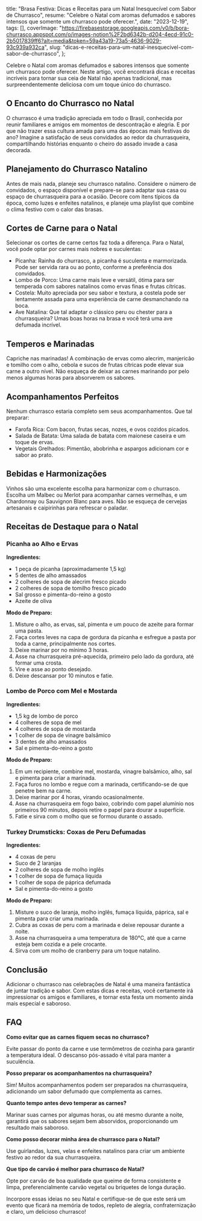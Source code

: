   title: "Brasa Festiva: Dicas e Receitas para um Natal Inesquecível com Sabor de Churrasco",
  resume: "Celebre o Natal com aromas defumados e sabores intensos que somente um churrasco pode oferecer.",
  date: "2023-12-19",
  tags: [],
  coverImage: "https://firebasestorage.googleapis.com/v0/b/bora-churrasco.appspot.com/o/images-notion%2F2bd6342b-d204-4ecd-91c0-2b5017839ff6?alt=media&token=59a43a19-73a5-4636-9029-93c939a932ca",
  slug: "dicas-e-receitas-para-um-natal-inesquecivel-com-sabor-de-churrasco",
};

Celebre o Natal com aromas defumados e sabores intensos que somente um churrasco pode oferecer. Neste artigo, você encontrará dicas e receitas incríveis para tornar sua ceia de Natal não apenas tradicional, mas surpreendentemente deliciosa com um toque único do churrasco.

## O Encanto do Churrasco no Natal

O churrasco é uma tradição apreciada em todo o Brasil, conhecida por reunir familiares e amigos em momentos de descontração e alegria. E por que não trazer essa cultura amada para uma das épocas mais festivas do ano? Imagine a satisfação de seus convidados ao redor da churrasqueira, compartilhando histórias enquanto o cheiro do assado invade a casa decorada.

## **Planejamento do Churrasco Natalino**

Antes de mais nada, planeje seu churrasco natalino. Considere o número de convidados, o espaço disponível e prepare-se para adaptar sua casa ou espaço de churrasqueira para a ocasião. Decore com itens típicos da época, como luzes e enfeites natalinos, e planeje uma playlist que combine o clima festivo com o calor das brasas.

## Cortes de Carne para o Natal

Selecionar os cortes de carne certos faz toda a diferença. Para o Natal, você pode optar por carnes mais nobres e suculentas:

* Picanha: Rainha do churrasco, a picanha é suculenta e marmorizada. Pode ser servida rara ou ao ponto, conforme a preferência dos convidados.
* Lombo de Porco: Uma carne mais leve e versátil, ótima para ser temperada com sabores natalinos como ervas finas e frutas cítricas.
* Costela: Muito apreciada por seu sabor e textura, a costela pode ser lentamente assada para uma experiência de carne desmanchando na boca.
* Ave Natalina: Que tal adaptar o clássico peru ou chester para a churrasqueira? Umas boas horas na brasa e você terá uma ave defumada incrível.

## **Temperos e Marinadas**

Capriche nas marinadas! A combinação de ervas como alecrim, manjericão e tomilho com o alho, cebola e sucos de frutas cítricas pode elevar sua carne a outro nível. Não esqueça de deixar as carnes marinando por pelo menos algumas horas para absorverem os sabores.

## Acompanhamentos Perfeitos

Nenhum churrasco estaria completo sem seus acompanhamentos. Que tal preparar:

* Farofa Rica: Com bacon, frutas secas, nozes, e ovos cozidos picados.
* Salada de Batata: Uma salada de batata com maionese caseira e um toque de ervas.
* Vegetais Grelhados: Pimentão, abobrinha e aspargos adicionam cor e sabor ao prato.

## Bebidas e Harmonizações

Vinhos são uma excelente escolha para harmonizar com o churrasco. Escolha um Malbec ou Merlot para acompanhar carnes vermelhas, e um Chardonnay ou Sauvignon Blanc para aves. Não se esqueça de cervejas artesanais e caipirinhas para refrescar o paladar.

## Receitas de Destaque para o Natal

### **Picanha ao Alho e Ervas**

**Ingredientes:**

* 1 peça de picanha (aproximadamente 1,5 kg)
* 5 dentes de alho amassados
* 2 colheres de sopa de alecrim fresco picado
* 2 colheres de sopa de tomilho fresco picado
* Sal grosso e pimenta-do-reino a gosto
* Azeite de oliva

**Modo de Preparo:**

1. Misture o alho, as ervas, sal, pimenta e um pouco de azeite para formar uma pasta.
2. Faça cortes leves na capa de gordura da picanha e esfregue a pasta por toda a carne, principalmente nos cortes.
3. Deixe marinar por no mínimo 3 horas.
4. Asse na churrasqueira pré-aquecida, primeiro pelo lado da gordura, até formar uma crosta.
5. Vire e asse ao ponto desejado.
6. Deixe descansar por 10 minutos e fatie.

### **Lombo de Porco com Mel e Mostarda**

**Ingredientes:**

* 1,5 kg de lombo de porco
* 4 colheres de sopa de mel
* 4 colheres de sopa de mostarda
* 1 colher de sopa de vinagre balsâmico
* 3 dentes de alho amassados
* Sal e pimenta-do-reino a gosto

**Modo de Preparo:**

1. Em um recipiente, combine mel, mostarda, vinagre balsâmico, alho, sal e pimenta para criar a marinada.
2. Faça furos no lombo e regue com a marinada, certificando-se de que penetre bem na carne.
3. Deixe marinar por 4 horas, virando ocasionalmente.
4. Asse na churrasqueira em fogo baixo, cobrindo com papel alumínio nos primeiros 90 minutos, depois retire o papel para dourar a superfície.
5. Fatie e sirva com o molho que se formou durante o assado.

### **Turkey Drumsticks: Coxas de Peru Defumadas**

**Ingredientes:**

* 4 coxas de peru
* Suco de 2 laranjas
* 2 colheres de sopa de molho inglês
* 1 colher de sopa de fumaça líquida
* 1 colher de sopa de páprica defumada
* Sal e pimenta-do-reino a gosto

**Modo de Preparo:**

1. Misture o suco de laranja, molho inglês, fumaça líquida, páprica, sal e pimenta para criar uma marinada.
2. Cubra as coxas de peru com a marinada e deixe repousar durante a noite.
3. Asse na churrasqueira a uma temperatura de 180°C, até que a carne esteja bem cozida e a pele crocante.
4. Sirva com um molho de cranberry para um toque natalino.

## Conclusão

Adicionar o churrasco nas celebrações de Natal é uma maneira fantástica de juntar tradição e sabor. Com estas dicas e receitas, você certamente irá impressionar os amigos e familiares, e tornar esta festa um momento ainda mais especial e saboroso.

## FAQ

**Como evitar que as carnes fiquem secas no churrasco?**

Evite passar do ponto da carne e use termômetros de cozinha para garantir a temperatura ideal. O descanso pós-assado é vital para manter a suculência.

**Posso preparar os acompanhamentos na churrasqueira?**

Sim! Muitos acompanhamentos podem ser preparados na churrasqueira, adicionando um sabor defumado que complementa as carnes.

**Quanto tempo antes devo temperar as carnes?**

Marinar suas carnes por algumas horas, ou até mesmo durante a noite, garantirá que os sabores sejam bem absorvidos, proporcionando um resultado mais saboroso.

**Como posso decorar minha área de churrasco para o Natal?**

Use guirlandas, luzes, velas e enfeites natalinos para criar um ambiente festivo ao redor da sua churrasqueira.

**Que tipo de carvão é melhor para churrasco de Natal?**

Opte por carvão de boa qualidade que queime de forma consistente e limpa, preferencialmente carvão vegetal ou briquetes de longa duração.

Incorpore essas ideias no seu Natal e certifique-se de que este será um evento que ficará na memória de todos, repleto de alegria, confraternização e claro, um delicioso churrasco!
